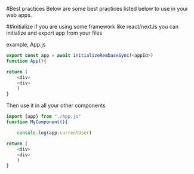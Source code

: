#Best practices
Below are some best practices listed below to use in your web apps.


##initialize
if you are using some framework like react/nextJs you can initialize and export app from your files

example, App.js

```js
export const app = await initializeRembaseSync(<appId>)
function App(){

return (
    <div>  
    <div>
    )
}

```
Then use it in all your other components

```js
import {app} from "./App.js"
function MyComponent(){

    console.log(app.currentUser)

return (
    <div>  
    <div>
    )
}

```

